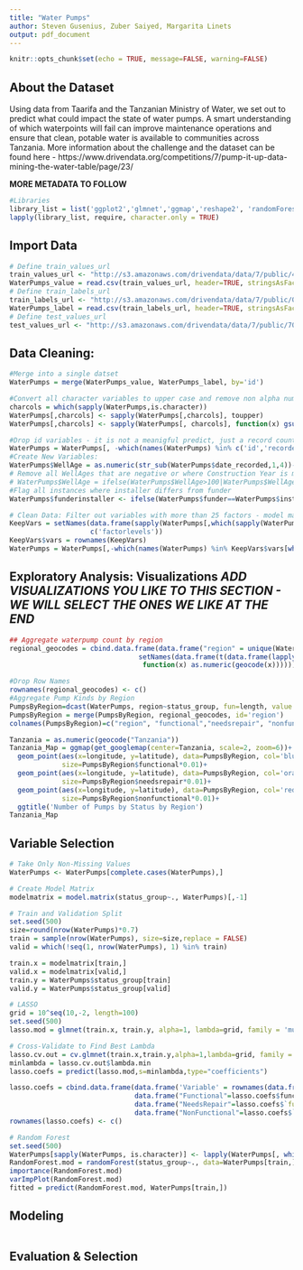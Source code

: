 ```yaml
---
title: "Water Pumps"
author: Steven Gusenius, Zuber Saiyed, Margarita Linets
output: pdf_document
---
```


```r
knitr::opts_chunk$set(echo = TRUE, message=FALSE, warning=FALSE)
```
## About the Dataset
Using data from Taarifa and the Tanzanian Ministry of Water, we set out to predict what could impact the state of water pumps. 
A smart understanding of which waterpoints will fail can improve maintenance operations and ensure that clean, potable water is available to communities across Tanzania.
More information about the challenge and the dataset can be found here - https://www.drivendata.org/competitions/7/pump-it-up-data-mining-the-water-table/page/23/

**MORE METADATA TO FOLLOW**
```r
#Libraries
library_list = list('ggplot2','glmnet','ggmap','reshape2', 'randomForest')
lapply(library_list, require, character.only = TRUE)
```

## Import Data

```r
# Define train_values_url
train_values_url <- "http://s3.amazonaws.com/drivendata/data/7/public/4910797b-ee55-40a7-8668-10efd5c1b960.csv"
WaterPumps_value = read.csv(train_values_url, header=TRUE, stringsAsFactors = FALSE)
# Define train_labels_url
train_labels_url <- "http://s3.amazonaws.com/drivendata/data/7/public/0bf8bc6e-30d0-4c50-956a-603fc693d966.csv"
WaterPumps_label = read.csv(train_labels_url, header=TRUE, stringsAsFactors = TRUE)
# Define test_values_url
test_values_url <- "http://s3.amazonaws.com/drivendata/data/7/public/702ddfc5-68cd-4d1d-a0de-f5f566f76d91.csv"
```

## Data Cleaning:

```r
#Merge into a single datset
WaterPumps = merge(WaterPumps_value, WaterPumps_label, by='id')

#Convert all character variables to upper case and remove non alpha numeric variables 
charcols = which(sapply(WaterPumps,is.character))
WaterPumps[,charcols] <- sapply(WaterPumps[,charcols], toupper)
WaterPumps[,charcols] <- sapply(WaterPumps[, charcols], function(x) gsub("[^[:alnum:]=\\.]",'',x))

#Drop id variables - it is not a meanigful predict, just a record counter
WaterPumps = WaterPumps[, -which(names(WaterPumps) %in% c('id','recorded_by'))]
#Create New Variables:
WaterPumps$WellAge = as.numeric(str_sub(WaterPumps$date_recorded,1,4))-WaterPumps$construction_year
# Remove all WellAges that are negative or where Construction Year is missing
# WaterPumps$WellAge = ifelse(WaterPumps$WellAge>100|WaterPumps$WellAge<0, NA, WaterPumps$WellAge)
#Flag all instances where installer differs from funder
WaterPumps$funderinstaller <- ifelse(WaterPumps$funder==WaterPumps$installer, TRUE,FALSE)
```


```r
# Clean Data: Filter out variables with more than 25 factors - model matrix becomes too large
KeepVars = setNames(data.frame(sapply(WaterPumps[,which(sapply(WaterPumps, is.character))], function(x){if(length(unique(x))>25){FALSE} else {TRUE}})),
                    c('factorlevels'))
KeepVars$vars = rownames(KeepVars)
WaterPumps = WaterPumps[,-which(names(WaterPumps) %in% KeepVars$vars[which(KeepVars$factorlevels==FALSE)])]
```

## Exploratory Analysis: Visualizations  *ADD VISUALIZATIONS YOU LIKE TO THIS SECTION - WE WILL SELECT THE ONES WE LIKE AT THE END*

```r
## Aggregate waterpump count by region
regional_geocodes = cbind.data.frame(data.frame("region" = unique(WaterPumps$region)),
                                setNames(data.frame(t(data.frame(lapply(lapply(unique(WaterPumps$region), function(x)paste0(x, ', Tanzania')), 
                                 function(x) as.numeric(geocode(x)))))), c('longitude','latitude')))

#Drop Row Names
rownames(regional_geocodes) <- c()
#Aggregate Pump Kinds by Region
PumpsByRegion=dcast(WaterPumps, region~status_group, fun=length, value.var = 'status_group')
PumpsByRegion = merge(PumpsByRegion, regional_geocodes, id='region')
colnames(PumpsByRegion)=c("region", "functional","needsrepair", "nonfunctional","longitude","latitude" )

Tanzania = as.numeric(geocode("Tanzania"))
Tanzania_Map = ggmap(get_googlemap(center=Tanzania, scale=2, zoom=6))+
  geom_point(aes(x=longitude, y=latitude), data=PumpsByRegion, col='blue', alpha=0.4,
             size=PumpsByRegion$functional*0.01)+
  geom_point(aes(x=longitude, y=latitude), data=PumpsByRegion, col='orange', alpha=0.4,
             size=PumpsByRegion$needsrepair*0.01)+
  geom_point(aes(x=longitude, y=latitude), data=PumpsByRegion, col='red', alpha=0.4,
             size=PumpsByRegion$nonfunctional*0.01)+
  ggtitle('Number of Pumps by Status by Region')
Tanzania_Map
```

## Variable Selection

```r
# Take Only Non-Missing Values
WaterPumps <- WaterPumps[complete.cases(WaterPumps),]

# Create Model Matrix
modelmatrix = model.matrix(status_group~., WaterPumps)[,-1]

# Train and Validation Split
set.seed(500)
size=round(nrow(WaterPumps)*0.7)
train = sample(nrow(WaterPumps), size=size,replace = FALSE)
valid = which(!seq(1, nrow(WaterPumps), 1) %in% train)

train.x = modelmatrix[train,]
valid.x = modelmatrix[valid,]
train.y = WaterPumps$status_group[train]
valid.y = WaterPumps$status_group[valid]
```

```r
# LASSO
grid = 10^seq(10,-2, length=100)
set.seed(500)
lasso.mod = glmnet(train.x, train.y, alpha=1, lambda=grid, family = 'multinomial')

# Cross-Validate to Find Best Lambda
lasso.cv.out = cv.glmnet(train.x,train.y,alpha=1,lambda=grid, family = 'multinomial')
minlambda = lasso.cv.out$lambda.min
lasso.coefs = predict(lasso.mod,s=minlambda,type="coefficients")

lasso.coefs = cbind.data.frame(data.frame('Variable' = rownames(data.frame(lasso.coefs$functional[,1]))),
                               data.frame("Functional"=lasso.coefs$functional[,1]),
                               data.frame("NeedsRepair"=lasso.coefs$`functional needs repair`[,1]),
                               data.frame("NonFunctional"=lasso.coefs$`non functional`[,1]))
rownames(lasso.coefs) <- c()

```

```r
# Random Forest 
set.seed(500)
WaterPumps[sapply(WaterPumps, is.character)] <- lapply(WaterPumps[, which(sapply(WaterPumps, is.character))], as.factor)
RandomForest.mod = randomForest(status_group~., data=WaterPumps[train,], importance=TRUE, ntree=100)
importance(RandomForest.mod)
varImpPlot(RandomForest.mod)
fitted = predict(RandomForest.mod, WaterPumps[train,])
```

## Modeling

```r

```

## Evaluation & Selection

```r

```


